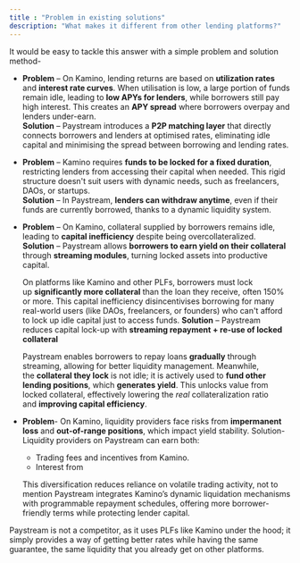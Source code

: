 ```yaml
---
title : "Problem in existing solutions"
description: "What makes it different from other lending platforms?"
---
```


It would be easy to tackle this answer with a simple problem and solution method-

- **Problem** – On Kamino, lending returns are based on **utilization rates** and **interest rate curves**. When utilisation is low, a large portion of funds remain idle, leading to **low APYs for lenders**, while borrowers still pay high interest. This creates an **APY spread** where borrowers overpay and lenders under-earn.  
  **Solution** – Paystream introduces a **P2P matching layer** that directly connects borrowers and lenders at optimised rates, eliminating idle capital and minimising the spread between borrowing and lending rates.

- **Problem** – Kamino requires **funds to be locked for a fixed duration**, restricting lenders from accessing their capital when needed. This rigid structure doesn't suit users with dynamic needs, such as freelancers, DAOs, or startups.  
  **Solution** – In Paystream, **lenders can withdraw anytime**, even if their funds are currently borrowed, thanks to a dynamic liquidity system.

- **Problem** – On Kamino, collateral supplied by borrowers remains idle, leading to **capital inefficiency** despite being overcollateralized.  
  **Solution** – Paystream allows **borrowers to earn yield on their collateral** through **streaming modules**, turning locked assets into productive capital.


  On platforms like Kamino and other PLFs, borrowers must lock up **significantly more collateral** than the loan they receive, often 150% or more. This capital inefficiency disincentivises borrowing for many real-world users (like DAOs, freelancers, or founders) who can't afford to lock up idle capital just to access funds. **Solution** – Paystream reduces capital lock-up with **streaming repayment \+ re-use of locked collateral**

  Paystream enables borrowers to repay loans **gradually** through streaming, allowing for better liquidity management. Meanwhile, the **collateral they lock** is not idle; it is actively used to **fund other lending positions**, which **generates yield**. This unlocks value from locked collateral, effectively lowering the _real_ collateralization ratio and **improving capital efficiency**.
- **Problem**- On Kamino, liquidity providers face risks from **impermanent loss** and **out-of-range positions**, which impact yield stability. Solution- Liquidity providers on Paystream can earn both:
  - Trading fees and incentives from Kamino.
  - Interest from

  This diversification reduces reliance on volatile trading activity, not to mention Paystream integrates Kamino’s dynamic liquidation mechanisms with programmable repayment schedules, offering more borrower-friendly terms while protecting lender capital.

Paystream is not a competitor, as it uses PLFs like Kamino under the hood; it simply provides a way of getting better rates while having the same guarantee, the same liquidity that you already get on other platforms.

